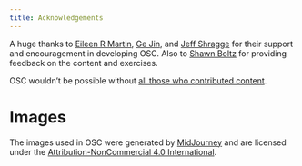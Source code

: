 ```yaml
---
title: Acknowledgements
---
```


A huge thanks to [Eileen R Martin](https://github.com/eileenrmartin), [Ge Jin](https://github.com/jinwar),
and [Jeff Shragge](https://github.com/jshragge) for their support and encouragement in developing OSC. Also to 
[Shawn Boltz](https://github.com/sboltz) for providing feedback on the content and exercises.

OSC wouldn't be possible without [all those who contributed content](https://github.com/opensourcecourse/opencourse/graphs/contributors).

# Images

The images used in OSC were generated by [MidJourney](https://www.midjourney.com/home/) and are licensed under
the [Attribution-NonCommercial 4.0 International](https://creativecommons.org/licenses/by-nc/4.0/legalcode).

